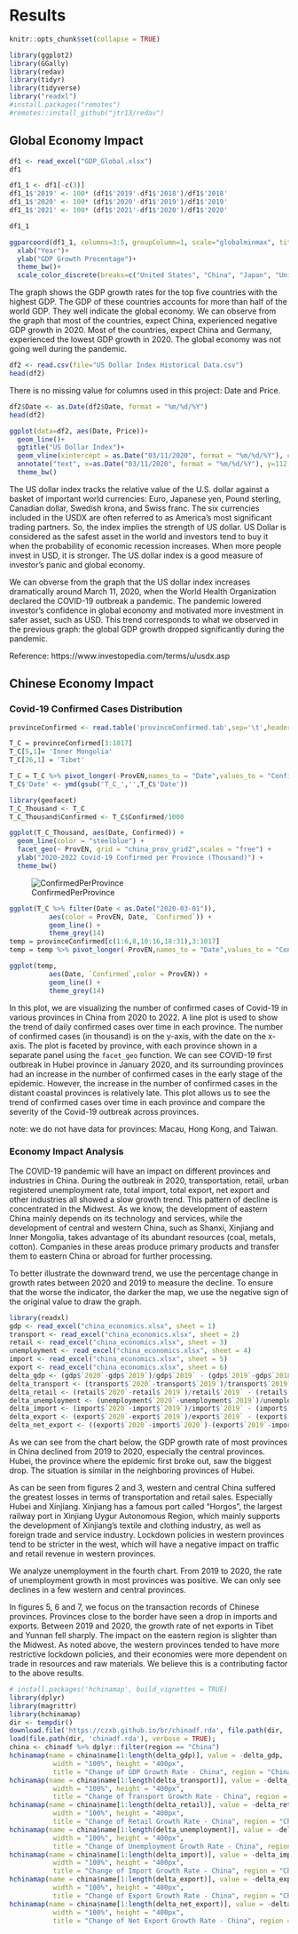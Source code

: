# Results

```r
knitr::opts_chunk$set(collapse = TRUE)
```
```r
library(ggplot2)
library(GGally)
library(redav)
library(tidyr)
library(tidyverse)
library("readxl")
#install.packages("remotes")
#remotes::install_github("jtr13/redav")
```

## Global Economy Impact
```r
df1 <- read_excel("GDP_Global.xlsx")
df1 
```

```r
df1_1 <- df1[-c(3)]
df1_1$'2019' <- 100* (df1$'2019'-df1$'2018')/df1$'2018'
df1_1$'2020' <- 100* (df1$'2020'-df1$'2019')/df1$'2019'
df1_1$'2021' <- 100* (df1$'2021'-df1$'2020')/df1$'2020'

df1_1
```

```r
ggparcoord(df1_1, columns=3:5, groupColumn=1, scale="globalminmax", title="GDP Growth Rates by Country") +
  xlab("Year")+
  ylab("GDP Growth Precentage")+
  theme_bw()+
  scale_color_discrete(breaks=c("United States", "China", "Japan", "United Kingdom", "Germany"))
```

The graph shows the GDP growth rates for the top five countries with the highest GDP. The GDP of these countries accounts for more than half of the world GDP. They well indicate the global economy. We can observe from the graph that most of the countries, expect China, experienced negative GDP growth in 2020. Most of the countries, expect China and Germany, experienced the lowest GDP growth in 2020. The global economy was not going well during the pandemic. 


```r
df2 <- read.csv(file="US Dollar Index Historical Data.csv")
head(df2)
```
There is no missing value for columns used in this project: Date and Price.

```r
df2$Date <- as.Date(df2$Date, format = "%m/%d/%Y")
head(df2)
```

```r
ggplot(data=df2, aes(Date, Price))+
  geom_line()+
  ggtitle("US Dollar Index")+
  geom_vline(xintercept = as.Date("03/11/2020", format = "%m/%d/%Y"), color="blue", alpha=0.3)+
  annotate("text", x=as.Date("03/11/2020", format = "%m/%d/%Y"), y=112, color="blue", label="The World Health Organization declared \n the COVID-19 outbreak a pandemic \n 2020/03/11", hjust=0)+
  theme_bw()
```

The US dollar index tracks the relative value of the U.S. dollar against a basket of important world currencies: Euro, Japanese yen, Pound sterling, Canadian dollar, Swedish krona, and Swiss franc. The six currencies included in the USDX are often referred to as America's most significant trading partners. So, the index implies the strength of US dollar. US Dollar is considered as the safest asset in the world and investors tend to buy it when the probability of economic recession increases. When more people invest in USD, it is stronger. The US dollar index is a good measure of investor’s panic and global economy. 

We can obverse from the graph that the US dollar index increases dramatically around March 11, 2020, when the World Health Organization declared the COVID-19 outbreak a pandemic. The pandemic lowered investor's confidence in global economy and motivated more investment in safer asset, such as USD. This trend corresponds to what we observed in the previous graph: the global GDP growth dropped significantly during the pandemic. 

Reference: https://www.investopedia.com/terms/u/usdx.asp


## Chinese Economy Impact

### Covid-19 Confirmed Cases Distribution

```r
provinceConfirmed <- read.table('provinceConfirmed.tab',sep='\t',header=TRUE)

T_C = provinceConfirmed[3:1017]
T_C[5,1]= 'Inner Mongolia'
T_C[26,1] = 'Tibet'

T_C = T_C %>% pivot_longer(-ProvEN,names_to = "Date",values_to = "Confirmed")
T_C$'Date' <- ymd(gsub('T_C_','',T_C$'Date'))
```

```r
library(geofacet)
T_C_Thousand <- T_C
T_C_Thousand$Confirmed <- T_C$Confirmed/1000

ggplot(T_C_Thousand, aes(Date, Confirmed)) +
  geom_line(color = "steelblue") +
  facet_geo(~ ProvEN, grid = "china_prov_grid2",scales = "free") +
  ylab("2020-2022 Covid-19 Confirmed per Province (Thousand)") +
  theme_bw()
```

![ConfirmedPerProvince](ConfirmedPerProvince.png)

```r
ggplot(T_C %>% filter(Date < as.Date("2020-03-01")),
          aes(color = ProvEN, Date, `Confirmed`)) + 
          geom_line() + 
          theme_grey(14)
temp = provinceConfirmed[c(1:6,8,10:16,18:31),3:1017]
temp = temp %>% pivot_longer(-ProvEN,names_to = "Date",values_to = "Confirmed")

ggplot(temp,
          aes(Date, `Confirmed`,color = ProvEN)) + 
          geom_line() + 
          theme_grey(14)

```

In this plot, we are visualizing the number of confirmed cases of Covid-19 in various provinces in China from 2020 to 2022. A line plot is used to show the trend of daily confirmed cases over time in each province. The number of confirmed cases (in thousand) is on the y-axis, with the date on the x-axis. The plot is faceted by province, with each province shown in a separate panel using the `facet_geo` function. We can see COVID-19 first outbreak in Hubei province in January 2020, and its surrounding provinces had an increase in the number of confirmed cases in the early stage of the epidemic. However, the increase in the number of confirmed cases in the distant coastal provinces is relatively late. This plot allows us to see the trend of confirmed cases over time in each province and compare the severity of the Covid-19 outbreak across provinces. 

note: we do not have data for provinces: Macau, Hong Kong, and Taiwan.

### Economy Impact Analysis

The COVID-19 pandemic will have an impact on different provinces and industries in China. During the outbreak in 2020, transportation, retail, urban registered unemployment rate, total import, total export, net export and other industries all showed a slow growth trend. This pattern of decline is concentrated in the Midwest. As we know, the development of eastern China mainly depends on its technology and services, while the development of central and western China, such as Shanxi, Xinjiang and Inner Mongolia, takes advantage of its abundant resources (coal, metals, cotton). Companies in these areas produce primary products and transfer them to eastern China or abroad for further processing.

To better illustrate the downward trend, we use the percentage change in growth rates between 2020 and 2019 to measure the decline. To ensure that the worse the indicator, the darker the map, we use the negative sign of the original value to draw the graph. 

```r
library(readxl)
gdp <- read_excel("china_economics.xlsx", sheet = 1)
transport <- read_excel("china_economics.xlsx", sheet = 2)
retail <- read_excel("china_economics.xlsx", sheet = 3)
unemployment <- read_excel("china_economics.xlsx", sheet = 4)
import <- read_excel("china_economics.xlsx", sheet = 5)
export <- read_excel("china_economics.xlsx", sheet = 6)
delta_gdp <- (gdp$`2020`-gdp$`2019`)/gdp$`2019` - (gdp$`2019`-gdp$`2018`)/gdp$`2018`
delta_transport <- (transport$`2020`-transport$`2019`)/transport$`2019` - (transport$`2019`-transport$`2018`)/transport$`2018`
delta_retail <- (retail$`2020`-retail$`2019`)/retail$`2019` - (retail$`2019`-retail$`2018`)/retail$`2018`
delta_unemployment <- (unemployment$`2020`-unemployment$`2019`)/unemployment$`2019` - (unemployment$`2019`-unemployment$`2018`)/unemployment$`2018`
delta_import <- (import$`2020`-import$`2019`)/import$`2019` - (import$`2019`-import$`2018`)/import$`2018`
delta_export <- (export$`2020`-export$`2019`)/export$`2019` - (export$`2019`-export$`2018`)/export$`2018`
delta_net_export <- ((export$`2020`-import$`2020`)-(export$`2019`-import$`2019`))/(export$`2019`-import$`2019`) - ((export$`2019`-import$`2019`)-(export$`2018`-import$`2018`))/(export$`2018`-import$`2018`)
```

As we can see from the chart below, the GDP growth rate of most provinces in China declined from 2019 to 2020, especially the central provinces. Hubei, the province where the epidemic first broke out, saw the biggest drop. The situation is similar in the neighboring provinces of Hubei.

As can be seen from figures 2 and 3, western and central China suffered the greatest losses in terms of transportation and retail sales. Especially Hubei and Xinjiang. Xinjiang has a famous port called "Horgos", the largest railway port in Xinjiang Uygur Autonomous Region, which mainly supports the development of Xinjiang's textile and clothing industry, as well as foreign trade and service industry. Lockdown policies in western provinces tend to be stricter in the west, which will have a negative impact on traffic and retail revenue in western provinces.

We analyze unemployment in the fourth chart. From 2019 to 2020, the rate of unemployment growth in most provinces was positive. We can only see declines in a few western and central provinces.

In figures 5, 6 and 7, we focus on the transaction records of Chinese provinces. Provinces close to the border have seen a drop in imports and exports. Between 2019 and 2020, the growth rate of net exports in Tibet and Yunnan fell sharply. The impact on the eastern region is slighter than the Midwest. As noted above, the western provinces tended to have more restrictive lockdown policies, and their economies were more dependent on trade in resources and raw materials. We believe this is a contributing factor to the above results.

```r
# install.packages('hchinamap', build_vignettes = TRUE)
library(dplyr)
library(magrittr)
library(hchinamap)
dir <- tempdir()
download.file('https://czxb.github.io/br/chinadf.rda', file.path(dir, 'chinadf.rda'))
load(file.path(dir, 'chinadf.rda'), verbose = TRUE);
china <- chinadf %>% dplyr::filter(region == "China")
hchinamap(name = china$name[1:length(delta_gdp)], value = -delta_gdp,
           width = "100%", height = "400px",
           title = "Change of GDP Growth Rate - China", region = "China")
hchinamap(name = china$name[1:length(delta_transport)], value = -delta_transport,
           width = "100%", height = "400px",
           title = "Change of Transport Growth Rate - China", region = "China")
hchinamap(name = china$name[1:length(delta_retail)], value = -delta_retail,
           width = "100%", height = "400px",
           title = "Change of Retail Growth Rate - China", region = "China")
hchinamap(name = china$name[1:length(delta_unemployment)], value = -delta_unemployment,
           width = "100%", height = "400px",
           title = "Change of Unemployment Growth Rate - China", region = "China")
hchinamap(name = china$name[1:length(delta_import)], value = -delta_import,
           width = "100%", height = "400px",
           title = "Change of Import Growth Rate - China", region = "China")
hchinamap(name = china$name[1:length(delta_export)], value = -delta_export,
           width = "100%", height = "400px",
           title = "Change of Export Growth Rate - China", region = "China")
hchinamap(name = china$name[1:length(delta_net_export)], value = -delta_net_export,
           width = "100%", height = "400px",
           title = "Change of Net Export Growth Rate - China", region = "China")
```
